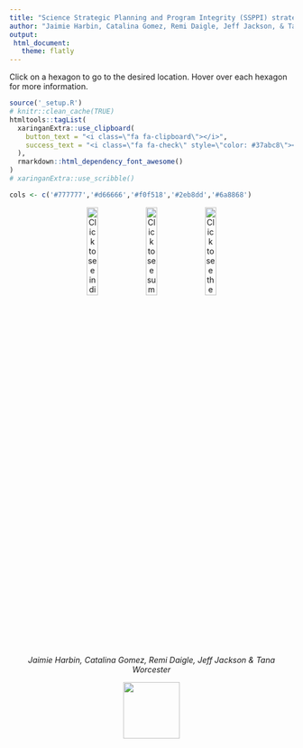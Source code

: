 ```yaml
---
title: "Science Strategic Planning and Program Integrity (SSPPI) strategic planning assessment (SPA) dataSPA R package"
author: "Jaimie Harbin, Catalina Gomez, Remi Daigle, Jeff Jackson, & Tana Worcester"
output:
 html_document:
   theme: flatly
---
```


Click on a hexagon to go to the desired location. Hover over each hexagon for more information.

```r
source('_setup.R')
# knitr::clean_cache(TRUE)
htmltools::tagList(
  xaringanExtra::use_clipboard(
    button_text = "<i class=\"fa fa-clipboard\"></i>",
    success_text = "<i class=\"fa fa-check\" style=\"color: #37abc8\"></i>",
  ),
  rmarkdown::html_dependency_font_awesome()
)
# xaringanExtra::use_scribble()

cols <- c('#777777','#d66666','#f0f518','#2eb8dd','#6a8868')
```


<span class="br2"></span>

<center>
<a href ="table.html"><img src="DATASPA2.png" width="20%" title = "Click to see individual project reports."></a>
<a href ="summary.html"><img src="DATASPA3.png" width="20%" title = "Click to see summary reports by theme, functional group, section, and division."></a>
<a href ="https://github.com/j-harbin/dataSPA/"><img src="DATASPA.png" width="20%" title = "Click to see the source code on GitHub."></a>
</img></center>

<span class="br2"></span>

<center><i>Jaimie Harbin, Catalina Gomez, Remi Daigle, Jeff Jackson & Tana Worcester</i></center>

<span class="br2"></span>

<center>
<img src="dfo.jpg" width="100px"></img>
</center>
